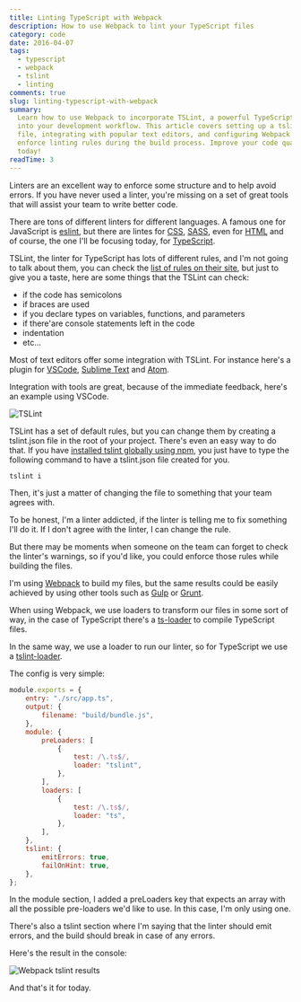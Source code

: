 ```yaml
---
title: Linting TypeScript with Webpack
description: How to use Webpack to lint your TypeScript files
category: code
date: 2016-04-07
tags:
  - typescript
  - webpack
  - tslint
  - linting
comments: true
slug: linting-typescript-with-webpack
summary:
  Learn how to use Webpack to incorporate TSLint, a powerful TypeScript linter,
  into your development workflow. This article covers setting up a tslint.json
  file, integrating with popular text editors, and configuring Webpack to
  enforce linting rules during the build process. Improve your code quality
  today!
readTime: 3
---
```


Linters are an excellent way to enforce some structure and to help avoid errors.
If you have never used a linter, you're missing on a set of great tools that
will assist your team to write better code.

There are tons of different linters for different languages. A famous one for
JavaScript is [eslint](http://eslint.org/), but there are lintes for
[CSS](http://csslint.net/), [SASS](https://github.com/brigade/scss-lint/), even
for [HTML](https://github.com/deezer/html-linter) and of course, the one I'll be
focusing today, for [TypeScript](https://palantir.github.io/tslint/).

TSLint, the linter for TypeScript has lots of different rules, and I'm not going
to talk about them, you can check the
[list of rules on their site](https://palantir.github.io/tslint/rules/), but
just to give you a taste, here are some things that the TSLint can check:

- if the code has semicolons
- if braces are used
- if you declare types on variables, functions, and parameters
- if there'are console statements left in the code
- indentation
- etc...

Most of text editors offer some integration with TSLint. For instance here's a
plugin for
[VSCode](https://marketplace.visualstudio.com/items?itemName=eg2.tslint),
[Sublime Text](https://packagecontrol.io/packages/SublimeLinter-contrib-tslint)
and [Atom](https://atom.io/packages/linter-tslint).

Integration with tools are great, because of the immediate feedback, here's an
example using VSCode.

![TSLint](tslint.png)

TSLint has a set of default rules, but you can change them by creating a
tslint.json file in the root of your project. There's even an easy way to do
that. If you have
[installed tslint globally using npm](https://www.npmjs.com/package/tslint), you
just have to type the following command to have a tslint.json file created for
you.

```bash
tslint i
```

Then, it's just a matter of changing the file to something that your team agrees
with.

To be honest, I'm a linter addicted, if the linter is telling me to fix
something I'll do it. If I don't agree with the linter, I can change the rule.

But there may be moments when someone on the team can forget to check the
linter's warnings, so if you'd like, you could enforce those rules while
building the files.

I'm using [Webpack](https://webpack.github.io/) to build my files, but the same
results could be easily achieved by using other tools such as
[Gulp](http://gulpjs.com/) or [Grunt](http://gruntjs.com/).

When using Webpack, we use loaders to transform our files in some sort of way,
in the case of TypeScript there's a
[ts-loader](https://www.npmjs.com/package/ts-loader) to compile TypeScript
files.

In the same way, we use a loader to run our linter, so for TypeScript we use a
[tslint-loader](https://www.npmjs.com/package/tslint-loader).

The config is very simple:

```js
module.exports = {
	entry: "./src/app.ts",
	output: {
		filename: "build/bundle.js",
	},
	module: {
		preLoaders: [
			{
				test: /\.ts$/,
				loader: "tslint",
			},
		],
		loaders: [
			{
				test: /\.ts$/,
				loader: "ts",
			},
		],
	},
	tslint: {
		emitErrors: true,
		failOnHint: true,
	},
};
```

In the module section, I added a preLoaders key that expects an array with all
the possible pre-loaders we'd like to use. In this case, I'm only using one.

There's also a tslint section where I'm saying that the linter should emit
errors, and the build should break in case of any errors.

Here's the result in the console:

![Webpack tslint results](webpack-tslint.png)

And that's it for today.
